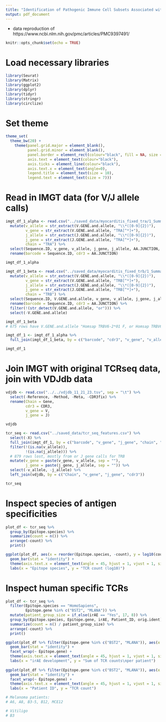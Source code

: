 ```yaml
---
title: "Identification of Pathogenic Immune Cell Subsets Associated with Checkpoint Inhibitor-induced Myocarditis"
output: pdf_document
---
```


 - data reproduction of https://www.ncbi.nlm.nih.gov/pmc/articles/PMC9397491/
 
```r
knitr::opts_chunk$set(echo = TRUE)
```

# Load necessary libraries

```r

library(Seurat)
library(Matrix)
library(ggplot2)
library(dplyr)
library(tidyr)
library(stringr)
library(circlize)

```

# Set theme

```r

theme_set(
  theme_bw(20) +
    theme(panel.grid.major = element_blank(),
          panel.grid.minor = element_blank(),
          panel.border = element_rect(colour="black", fill = NA, size = 1),
          axis.text = element_text(colour="black"),
          axis.ticks = element_line(colour="black"),
          axis.text.x = element_text(angle=0),
          legend.title = element_text(size = 10),
          legend.text = element_text(size = 7)))

```

# Read in IMGT data (for V/J allele calls)

```r

imgt_df_1_alpha <- read.csv("../saved_data/myocarditis_fixed_tra/1_Summary.csv") %>%
  mutate(v_allele = str_extract(V.GENE.and.allele, "\\*([0-9]{2})"),
         v_gene = str_extract(V.GENE.and.allele, "TRA[^*]+"),
         j_allele = str_extract(J.GENE.and.allele, "\\*([0-9]{2})"),
         j_gene = str_extract(J.GENE.and.allele, "TRA[^*]+"),
         chain = "TRA") %>%
  select(Sequence.ID, v_gene, v_allele, j_gene, j_allele, AA.JUNCTION, chain) %>%
  rename(barcode = Sequence.ID, cdr3 = AA.JUNCTION)

imgt_df_1_alpha

imgt_df_1_beta <- read.csv("../saved_data/myocarditis_fixed_trb/1_Summary.csv") %>%
  mutate(v_allele = str_extract(V.GENE.and.allele, "\\*([0-9]{2})"),
         v_gene = str_extract(V.GENE.and.allele, "TRB[^*]+"),
         j_allele = str_extract(J.GENE.and.allele, "\\*([0-9]{2})"),
         j_gene = str_extract(J.GENE.and.allele, "TRB[^*]+"),
         chain = "TRB") %>%
  select(Sequence.ID, V.GENE.and.allele, v_gene, v_allele, j_gene, j_allele, AA.JUNCTION, chain) %>%
  rename(barcode = Sequence.ID, cdr3 = AA.JUNCTION) %>%
  filter(!(str_detect(V.GENE.and.allele, "or"))) %>%
  select(-V.GENE.and.allele)

imgt_df_1_beta
# 675 rows have V.GENE.and.allele "Homsap TRBV6-2*01 F, or Homsap TRBV6-3*01 F", only or situation

imgt_df_1 <- imgt_df_1_alpha %>%
  full_join(imgt_df_1_beta, by = c("barcode", "cdr3", "v_gene", "v_allele", "j_gene", "j_allele", "chain"))

imgt_df_1

```

# Join IMGT with original TCRseq data, join with VDJdb data

```r

vdjdb <- read.csv("../../vdjdb_11_21_23.tsv", sep = "\t") %>%
  select(-Reference, -Method, -Meta, -CDR3fix) %>%
  rename(Chain = Gene,
         cdr3 = CDR3,
         v_gene = V,
         j_gene = J)

vdjdb

tcr_seq <- read.csv("../saved_data/tcr_seq_features.csv") %>%
  select(-X) %>%
  full_join(imgt_df_1, by = c("barcode", "v_gene", "j_gene", "chain", "cdr3")) %>%
  filter(!(is.na(v_allele)),
         !(is.na(j_allele))) %>%
  # 879 rows lost, mostly from or J gene calls for TRB
  mutate(v_gene = paste(v_gene, v_allele, sep = ""),
         j_gene = paste(j_gene, j_allele, sep = "")) %>%
  select(-v_allele, -j_allele) %>%
  left_join(vdjdb, by = c("Chain", "v_gene", "j_gene", "cdr3"))

tcr_seq

```

# Inspect species of antigen specificities

```r

plot_df <- tcr_seq %>%
  group_by(Epitope.species) %>%
  summarize(count = n()) %>%
  arrange(-count) %>%
  print()

ggplot(plot_df, aes(x = reorder(Epitope.species, -count), y = log10(count))) +
  geom_bar(stat = "identity") +
  theme(axis.text.x = element_text(angle = 45, hjust = 1, vjust = 1, size = 8)) +
  labs(x = "Epitope species", y = "TCR count (log10)")

```

# Inspect human specific TCRs

```r

plot_df <- tcr_seq %>%
  filter(Epitope.species == "HomoSapiens",
         Epitope.gene %in% c("BST2", "MLANA")) %>%
  mutate(patient_group_size = if_else(irAE == "Yes", 17, 8)) %>%
  group_by(Epitope.species, Epitope.gene, irAE, Patient_ID, orig.ident) %>%
  summarize(count = n() / patient_group_size) %>%
  arrange(-count) %>%
  print()

ggplot(plot_df %>% filter(Epitope.gene %in% c("BST2", "MLANA")), aes(x = irAE, y = count, fill = irAE)) +
  geom_bar(stat = "identity") +
  facet_wrap(~ Epitope.gene) +
  theme(axis.text.x = element_text(angle = 45, hjust = 1, vjust = 1, size = 8)) +
  labs(x = "irAE development", y = "Sum of TCR counts\nper patient")
         
ggplot(plot_df %>% filter(Epitope.gene %in% c("BST2", "MLANA")), aes(x = Patient_ID, y = count, fill = irAE)) +
  geom_bar(stat = "identity") +
  facet_wrap(~ Epitope.gene) +
  theme(axis.text.x = element_text(angle = 45, hjust = 1, vjust = 1, size = 8)) +
  labs(x = "Patient ID", y = "TCR count")

# Melanoma patients: 
# A6, A8, B3-5, B12, MCE12

# Vitiligo
# B3

```

